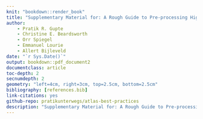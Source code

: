 ```yaml
--- 
knit: "bookdown::render_book"
title: "Supplementary Material for: A Rough Guide to Pre-processing High-Frequency Animal Tracking Data"
author:
    - Pratik R. Gupte
    - Christine E. Beardsworth
    - Orr Spiegel
    - Emmanuel Lourie
    - Allert Bijleveld
date: "`r Sys.Date()`"
output: bookdown::pdf_document2
documentclass: article
toc-depth: 2
secnumdepth: 2
geometry: "left=4cm, right=3cm, top=2.5cm, bottom=2.5cm"
bibliography: [references.bib]
link-citations: yes
github-repo: pratikunterwegs/atlas-best-practices
description: "Supplementary Material for: A Rough Guide to Pre-processing High-Frequency Animal Tracking Data"
---
```

